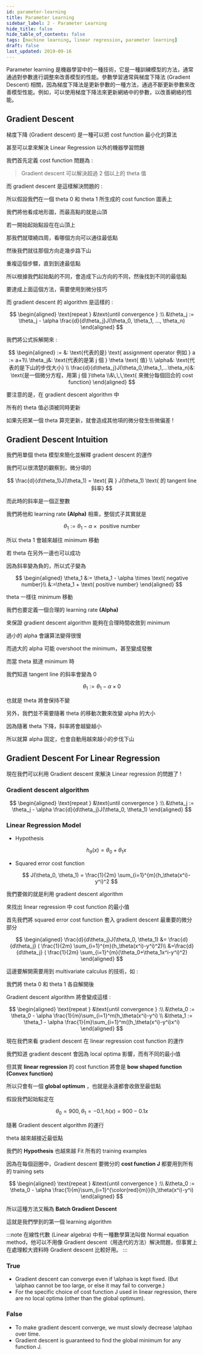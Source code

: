 ```yaml
---
id: parameter-learning
title: Parameter Learning
sidebar_label: 2 - Parameter Learning
hide_title: false
hide_table_of_contents: false
tags: [machine learning, linear regression, parameter learning]
draft: false
last_updated: 2019-09-16
---
```


Parameter learning 是機器學習中的一種技術，它是一種訓練模型的方法，通常通過對參數進行調整來改善模型的性能。參數學習通常與梯度下降法 (Gradient Descent) 相關，因為梯度下降法是更新參數的一種方法，通過不斷更新參數來改善模型性能。例如，可以使用梯度下降法來更新網絡中的參數，以改善網絡的性能。

## Gradient Descent

梯度下降 \(Gradient descent\) 是一種可以把 cost function 最小化的算法

甚至可以拿來解決 Linear Regression 以外的機器學習問題

我們首先定義 cost function 問題為 :

<fig
  src="/img/learning/machine-learning/02-linear-regression/02-parameter-learning/cost_function_problem.png"
  caption="Cost function Problem"
/>

> Gradient descent 可以解決超過 2 個以上的 theta 值

而 gradient descent 是這樣解決問題的 :

<fig
  src="/img/learning/machine-learning/02-linear-regression/02-parameter-learning/gradient_descent_outline.png"
  caption="Gradient Descent Outline"
/>

所以假設我們在一個 theta 0 和 theta 1 所生成的 cost function 圖表上

我們將他看成地形圖，而最高點的就是山頂

<fig
  src="/img/learning/machine-learning/02-linear-regression/02-parameter-learning/gradient_descent_graph.png"
  caption="Gradient Descent Graph"
/>

若一開始起始點設在在山頂上

那我們就環繞四周，看哪個方向可以通往最低點

然後我們就往那個方向走幾步路下山

重複這個步驟，直到到達最低點

所以根據我們起始點的不同，會造成下山方向的不同，然後找到不同的最低點

要達成上面這個方法，需要使用到微分技巧

而 gradient descent 的 algorithm 是這樣的 :

$$
\begin{aligned}
\text{repeat } &\text{until convergence } :\\
&\theta_j := \theta_j - \alpha \frac{d}{d\theta_j}J(\theta_0, \theta_1, ..., \theta_n)
\end{aligned}
$$

我們將公式拆解開來 :

$$
\begin{aligned}
:= &: \text{代表的是} \text{ assignment operator 例如 } a := a+1\\
\theta_j&: \text{代表的是第 j 個 } \theta \text{ 值}  \\
\alpha&: \text{代表的是下山的步伐大小} \\
\frac{d}{d\theta_j}J(\theta_0,\theta_1,...\theta_n)&: \text{是一個微分方程，用第 j 個 }\theta \\&\,\,\,\text{ 來微分每個回合的 cost function}
\end{aligned}
$$

要注意的是，在 gradient descent algorithm 中

所有的 theta 值必須被同時更新

如果先把某一個 theta 算完更新，就會造成其他項的微分發生些微偏差 !

<fig
  src="/img/learning/machine-learning/02-linear-regression/02-parameter-learning/gradient_descent_caveats.png"
  caption="Gradient Descent Caveats"
/>

## Gradient Descent Intuition

我們用單個 theta 模型來簡化並解釋 gradient descent 的運作

<fig
  src="/img/learning/machine-learning/02-linear-regression/02-parameter-learning/gradient_descent_positive.jpg"
  caption="Gradient Descent Positive"
/>

我們可以很清楚的觀察到，微分項的

$$
\frac{d}{d\theta_1}J(\theta_1) = \text{ 與 } J(\theta_1) \text{ 的 tangent line 斜率}
$$

而此時的斜率是一個正整數

我們將他和 learning rate **\(Alpha\)** 相乘，整個式子其實就是

$$
\theta_1 := \theta_1 - \alpha \times \text{ positive number}
$$

所以 theta 1 會越來越往 minimum 移動

<fig
  src="/img/learning/machine-learning/02-linear-regression/02-parameter-learning/gradient_descent_negative.jpg"
  caption="Gradient Descent Negative"
/>

若 theta 在另外一邊也可以成功

因為斜率變為負的，所以式子變為

$$
\begin{aligned}
\theta_1 &:= \theta_1 - \alpha \times \text{ negative number}\\
&:=\theta_1 + \text{ positive number}
\end{aligned}
$$

theta 一樣往 minimum 移動

我們也要定義一個合理的 learning rate **\(Alpha\)**

來保證 gradient descent algorithm 能夠在合理時間收斂到 minimum

<fig
  src="/img/learning/machine-learning/02-linear-regression/02-parameter-learning/learning_rate_choose.png"
  caption="Learning Rate Choose"
/>

過小的 alpha 會讓算法變得很慢

而過大的 alpha 可能 overshoot the minimum，甚至變成發散

而當 theta 抵達 minimum 時

我們知道 tangent line 的斜率會變為 0

$$
\theta_1 := \theta_1 - \alpha \times 0
$$

也就是 theta 將會保持不變

另外，我們並不需要隨著 theta 的移動次數來改變 alpha 的大小

<fig
  src="/img/learning/machine-learning/02-linear-regression/02-parameter-learning/learning_rate_fixed.png"
  caption="Learning Rate Fixed"
/>

因為隨著 theta 下降，斜率將會越變越小

所以就算 alpha 固定，也會自動用越來越小的步伐下山

## Gradient Descent For Linear Regression

現在我們可以利用 Gradient descent 來解決 Linear regression 的問題了 !

### Gradient descent algorithm

$$
\begin{aligned}
\text{repeat } &\text{until convergence } :\\
&\theta_j := \theta_j - \alpha \frac{d}{d\theta_j}J(\theta_0, \theta_1)
\end{aligned}
$$

### Linear Regression Model

- Hypothesis

  $$
  h_\theta(x) = \theta_0 + \theta_1x
  $$

- Squared error cost function

  $$
  J(\theta_0, \theta_1) = \frac{1}{2m} \sum_{i=1}^{m}(h_\theta(x^i)-y^i)^2
  $$

我們要做的就是利用 gradient descent algorithm

來找出 linear regression 中 cost function 的最小值

首先我們將 squared error cost function 套入 gradient descent 最重要的微分部分

$$
\begin{aligned}
\frac{d}{d\theta_j}J(\theta_0, \theta_1) &=
\frac{d}{d\theta_j} ( \frac{1}{2m} \sum_{i=1}^{m}(h_\theta(x^i)-y^i)^2)\\
&=\frac{d}{d\theta_j} ( \frac{1}{2m} \sum_{i=1}^{m}(\theta_0+\theta_1x^i-y^i)^2)
\end{aligned}
$$

這邊要解開需要用到 multivariate calculus 的技術，如 :

<fig
  src="/img/learning/machine-learning/02-linear-regression/02-parameter-learning/gradient_descent_derivative.png"
  caption="Gradient Descent Derivative"
/>

我們將 theta 0 和 theta 1 各自解開後

Gradient descent algorithm 將會變成這樣 :

$$
\begin{aligned}
\text{repeat } &\text{until convergence } :\\
&\theta_0 := \theta_0 - \alpha \frac{1}{m}\sum_{i=1}^m(h_\theta(x^i)-y^i) \\
&\theta_1 := \theta_1 - \alpha \frac{1}{m}\sum_{i=1}^m((h_\theta(x^i)-y^i)x^i)
\end{aligned}
$$

現在我們來看 gradient descent 在 linear regression cost function 的運作

我們知道 gradient descent 會因為 local optima 影響，而有不同的最小值

但其實 **linear regression** 的 cost function 將會是 **bow shaped function \(Convex function\)**

所以只會有一個 **global optimum** ，也就是永遠都會收斂至最低點

<fig
  src="/img/learning/machine-learning/02-linear-regression/02-parameter-learning/convex_function.jpg"
  caption="Convex Function"
/>

假設我們起始點定在

$$
\theta_0 = 900, \theta_1 = -0.1, h(x) = 900 - 0.1x
$$

隨著 Gradient descent algorithm 的運行

theta 越來越接近最低點

<fig
  src="/img/learning/machine-learning/02-linear-regression/02-parameter-learning/gradient_descent_apply_1.jpg"
  caption="Gradient Descent Apply"
/>

我們的 **Hypothesis** 也越來越 Fit 所有的 training examples

<fig
  src="/img/learning/machine-learning/02-linear-regression/02-parameter-learning/gradient_descent_apply_2.jpg"
  caption="Gradient Descent Apply"
/>

因為在每個迴圈中，Gradient descent 要微分的 **cost function J** 都要用到所有的 training sets

$$
\begin{aligned}
\text{repeat } &\text{until convergence } :\\
&\theta_0 := \theta_0 - \alpha \frac{1}{m}\sum_{i=1}^{\color{red}{m}}(h_\theta(x^i)-y^i)
\end{aligned}
$$

所以這種方法又稱為 **Batch Gradient Descent**

這就是我們學到的第一個 learning algorithm

:::note
在線性代數 (Linear algebra) 中有一種數學算法叫做 Normal equation method，他可以不用像 Gradient descent（用迭代的方法）解決問題，但事實上在處理較大資料時 Gradient descent 比較好用。
:::

### True

- Gradient descent can converge even if \alphaα is kept fixed. \(But \alphaα cannot be too large, or else it may fail to converge.\)
- For the specific choice of cost function J used in linear regression, there are no local optima \(other than the global optimum\).

### False

- To make gradient descent converge, we must slowly decrease \alphaα over time.
- Gradient descent is guaranteed to find the global minimum for any function J.
